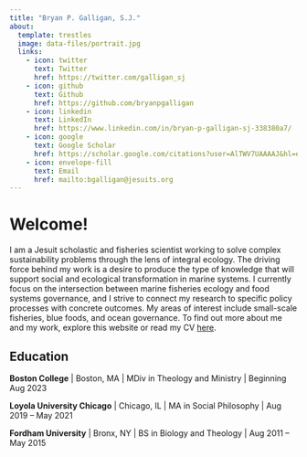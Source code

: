 ```yaml
---
title: "Bryan P. Galligan, S.J."
about:
  template: trestles
  image: data-files/portrait.jpg
  links:
    - icon: twitter
      text: Twitter
      href: https://twitter.com/galligan_sj
    - icon: github
      text: Github
      href: https://github.com/bryanpgalligan
    - icon: linkedin
      text: LinkedIn
      href: https://www.linkedin.com/in/bryan-p-galligan-sj-338380a7/
    - icon: google
      text: Google Scholar
      href: https://scholar.google.com/citations?user=AlTWV7UAAAAJ&hl=en
    - icon: envelope-fill
      text: Email
      href: mailto:bgalligan@jesuits.org
---
```


# Welcome!

I am a Jesuit scholastic and fisheries scientist working to solve complex sustainability problems through the lens of integral ecology. The driving force behind my work is a desire to produce the type of knowledge that will support social and ecological transformation in marine systems. I currently focus on the intersection between marine fisheries ecology and food systems governance, and I strive to connect my research to specific policy processes with concrete outcomes. My areas of interest include small-scale fisheries, blue foods, and ocean governance. To find out more about me and my work, explore this website or read my CV [here](data-files/galligan-cv.pdf).

## Education

**Boston College** | Boston, MA | MDiv in Theology and Ministry | Beginning Aug 2023

**Loyola University Chicago** | Chicago, IL | MA in Social Philosophy | Aug 2019 -- May 2021

**Fordham University** | Bronx, NY | BS in Biology and Theology | Aug 2011 -- May 2015